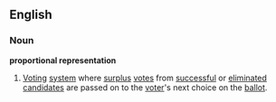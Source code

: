 ==English==
===Noun===
'''proportional representation'''
# [[Voting]] [[system]] where [[surplus]] [[vote]]s from [[successful]] or [[eliminated]] [[candidate]]s are passed on to the [[voter]]'s next choice on the [[ballot]].
{{Wikipedia}}